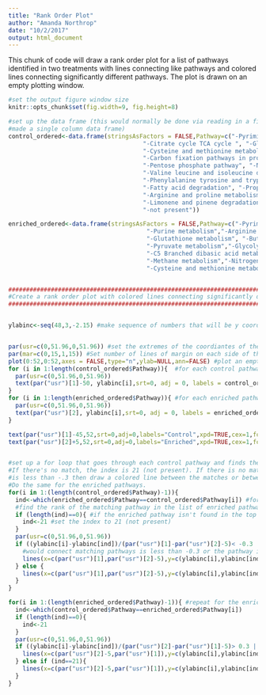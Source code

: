 ```yaml
---
title: "Rank Order Plot"
author: "Amanda Northrop"
date: "10/2/2017"
output: html_document
---
```


This chunk of code will draw a rank order plot for a list of pathways identified in 
two treatments with lines connecting like pathways and colored lines connecting significantly different
pathways. The plot is drawn on an empty plotting window. 


```r
#set the output figure window size
knitr::opts_chunk$set(fig.width=9, fig.height=8)
```


```r


#set up the data frame (this would normally be done via reading in a file but for hack purposes I've simply
#made a single column data frame)
control_ordered<-data.frame(stringsAsFactors = FALSE,Pathway=c("-Pyrimidine metabolism","-Purine metabolism",
                                      "-Citrate cycle TCA cycle ", "-Glyoxylate and dicarboxylate metabolism",
                                      "-Cysteine and methionine metabolism", "-Pyruvate metabolism",
                                      "-Carbon fixation pathways in prokaryotes", "-Carbon fixation in photosynthetic organisms",
                                      "-Pentose phosphate pathway", "-Novobiocin biosynthesis",
                                      "-Valine leucine and isoleucine degradation", "-Glycolysis & Gluconeogenesis" ,
                                      "-Phenylalanine tyrosine and tryptophan biosynthesis", "-Methane metabolism" ,
                                      "-Fatty acid degradation", "-Propanoate metabolism" ,
                                      "-Arginine and proline metabolism","-Butanoate metabolism",
                                      "-Limonene and pinene degradation", "-Lysine degradation" , 
                                      "-not present"))                                       

enriched_ordered<-data.frame(stringsAsFactors = FALSE,Pathway=c("-Pyrimidine metabolism", "-Glyoxylate and dicarboxylate metabolism",
                                       "-Purine metabolism","-Arginine and proline metabolism","-Carbon fixation pathways in prokaryotes",
                                       "-Glutathione metabolism", "-Butanoate metabolism","-Alanine aspartate and glutamate metabolism",
                                       "-Pyruvate metabolism","-Glycolysis & Gluconeogenesis","-beta Alanine metabolism", 
                                       "-C5 Branched dibasic acid metabolism","-Citrate cycle TCA cycle ", "-Toluene degradation",
                                       "-Methane metabolism","-Nitrogen metabolism","-Propanoate metabolism","-Tryptophan metabolism",
                                       "-Cysteine and methionine metabolism", "-Fatty acid degradation", "-not present")) 


########################################################################################
#Create a rank order plot with colored lines connecting significantly different pathways
########################################################################################


ylabinc<-seq(48,3,-2.15) #make sequence of numbers that will be y coordinates of pathway text


par(usr=c(0,51.96,0,51.96)) #set the extremes of the coordiantes of the plotting region
par(mar=c(0,15,1,15)) #Set number of lines of margin on each side of the plot
plot(0:52,0:52,axes = FALSE,type="n",ylab=NULL,ann=FALSE) #plot an empty figure
for (i in 1:length(control_ordered$Pathway)){  #for each control pathway write the pathway text 
  par(usr=c(0,51.96,0,51.96))
  text(par("usr")[1]-50, ylabinc[i],srt=0, adj = 0, labels = control_ordered$Pathway[i], xpd=TRUE,cex=.8)
}
for (i in 1:length(enriched_ordered$Pathway)){ #for each enriched pathway write the pathway text
  par(usr=c(0,51.96,0,51.96))
  text(par("usr")[2], ylabinc[i],srt=0, adj = 0, labels = enriched_ordered$Pathway[i], xpd=TRUE,cex=.8)
}

text(par("usr")[1]-45,52,srt=0,adj=0,labels="Control",xpd=TRUE,cex=1,font=2) #Add control label
text(par("usr")[2]+5,52,srt=0,adj=0,labels="Enriched",xpd=TRUE,cex=1,font=2) #Add enriched label


#set up a for loop that goes through each control pathway and finds the rank index of the matching enriched pathway
#If there's no match, the index is 21 (not present). If there is no match or if slope of the line connecting the matches
#is less than -.3 then draw a colored line between the matches or between the control pathway and "not present."
#Do the same for the enriched pathways. 
for(i in 1:(length(control_ordered$Pathway)-1)){
  ind<-which(enriched_ordered$Pathway==control_ordered$Pathway[i]) #for each control pathway,
  #find the rank of the matching pathway in the list of enriched pathways
  if (length(ind)==0){ #if the enriched pathway isn't found in the top 20
    ind<-21 #set the index to 21 (not present)
  }
  par(usr=c(0,51.96,0,51.96))
  if ((ylabinc[i]-ylabinc[ind])/(par("usr")[1]-par("usr")[2]-5)< -0.3 || ind==21){ #if the slope of the line that
    #would connect matching pathways is less than -0.3 or the pathway isn't in the enriched list
    lines(x=c(par("usr")[1],par("usr")[2]-5),y=c(ylabinc[i],ylabinc[ind]),col="turquoise4") #connect with a blue line
  } else { 
    lines(x=c(par("usr")[1],par("usr")[2]-5),y=c(ylabinc[i],ylabinc[ind]),col="black") #otherwise connect with black line
  }
}

for(i in 1:(length(enriched_ordered$Pathway)-1)){ #repeat for the enriched pathway list
  ind<-which(control_ordered$Pathway==enriched_ordered$Pathway[i])
  if (length(ind)==0){
    ind<-21
  }
  par(usr=c(0,51.96,0,51.96))
  if ((ylabinc[i]-ylabinc[ind])/(par("usr")[2]-par("usr")[1]-5)> 0.3 || ind==21){
    lines(x=c(par("usr")[2]-5,par("usr")[1]),y=c(ylabinc[i],ylabinc[ind]),col="chocolate")
  } else if (ind==21){
    lines(x=c(par("usr")[2]-5,par("usr")[1]),y=c(ylabinc[i],ylabinc[ind]),col="black")
  }
}

```

